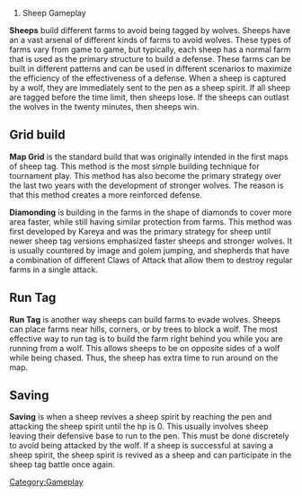 # Sheep Gameplay

'''Sheeps''' build different farms to avoid being tagged by wolves. Sheeps have an a vast arsenal of different kinds of farms to avoid wolves. These types of farms vary from game to game, but typically, each sheep has a normal farm that is used as the primary structure to build a defense. These farms can be built in different patterns and can be used in different scenarios to maximize the efficiency of the effectiveness of a defense. When a sheep is captured by a wolf, they are immediately sent to the pen as a sheep spirit. If all sheep are tagged before the time limit, then sheeps lose. If the sheeps can outlast the wolves in the twenty minutes, then sheeps win.

==Grid build==
'''Map Grid''' is the standard build that was originally intended in the first maps of sheep tag. This method is the most simple building technique for tournament play. This method has also become the primary strategy over the last two years with the development of stronger wolves. The reason is that this method creates a more reinforced defense.

'''Diamonding''' is building in the farms in the shape of diamonds to cover more area faster, while still having similar protection from farms. This method was first developed by Kareya and was the primary strategy for sheep until newer sheep tag versions emphasized faster sheeps and stronger wolves. It is usually countered by image and golem jumping, and shepherds that have a combination of different Claws of Attack that allow them to destroy regular farms in a single attack.

==Run Tag==

'''Run Tag''' is another way sheeps can build farms to evade wolves. Sheeps can place farms near hills, corners, or by trees to block a wolf. The most effective way to run tag is to build the farm right behind you while you are running from a wolf. This allows sheeps to be on opposite sides of a wolf while being chased. Thus, the sheep has extra time to run around on the map.

==Saving==
'''Saving''' is when a sheep revives a sheep spirit by reaching the pen and attacking the sheep spirit until the hp is 0. This usually involves sheep leaving their defensive base to run to the pen. This must be done discretely to avoid being attacked by the wolf. If a sheep is successful at saving a sheep spirit, the sheep spirit is revived as a sheep and can participate in the sheep tag battle once again.
[[Category:Gameplay]]
